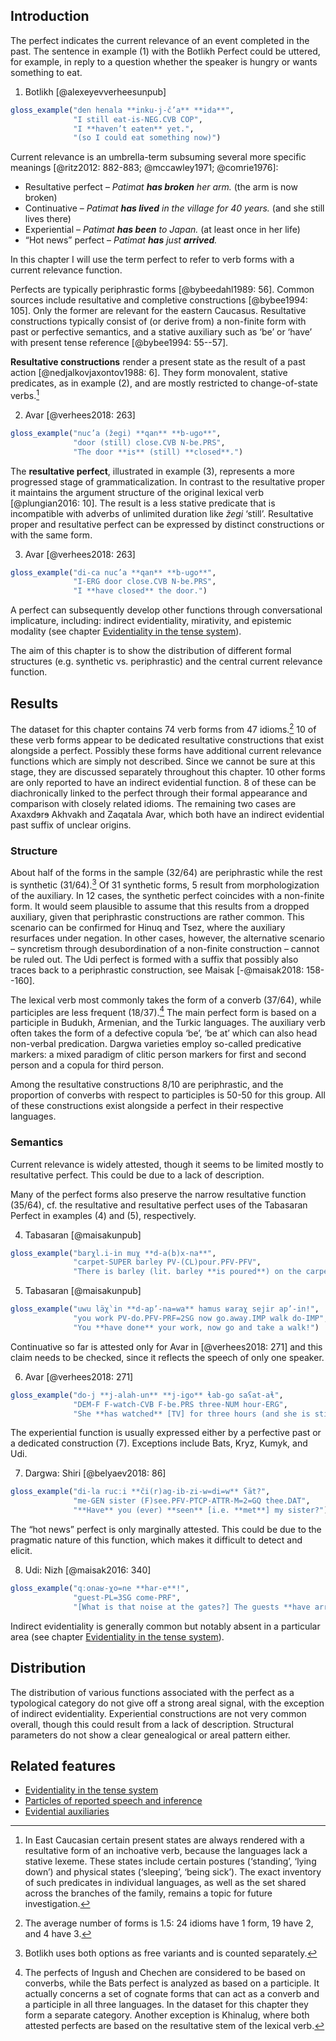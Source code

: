 ## Introduction

The perfect indicates the current relevance of an event completed in the past. The sentence in example (@one) with the Botlikh Perfect could be uttered, for example, in reply to a question whether the speaker is hungry or wants something to eat.

(@one) Botlikh [@alexeyevverheesunpub]
```r
gloss_example("den henala **inku-j-č’a** **ida**",
              "I still eat-is-NEG.CVB COP",
              "I **haven’t eaten** yet.",
              "(so I could eat something now)")
```

Current relevance is an umbrella-term subsuming several more specific meanings [@ritz2012: 882-883; @mccawley1971; @comrie1976]:

- Resultative perfect -- <i>Patimat <b>has broken</b> her arm.</i> (the arm is now broken)
- Continuative -- <i>Patimat <b>has lived</b> in the village for 40 years.</i> (and she still lives there)
- Experiential -- <i>Patimat <b>has been</b> to Japan.</i> (at least once in her life)
- “Hot news” perfect -- <i>Patimat <b>has</b> just <b>arrived</b>.</i>

In this chapter I will use the term perfect to refer to verb forms with a current relevance function.

Perfects are typically periphrastic forms [@bybeedahl1989: 56]. Common sources include resultative and completive constructions [@bybee1994: 105]. Only the former are relevant for the eastern Caucasus. Resultative constructions typically consist of (or derive from) a non-finite form with past or perfective semantics, and a stative auxiliary such as ‘be’ or ‘have’ with present tense reference [@bybee1994: 55--57].

<b>Resultative constructions</b> render a present state as the result of a past action [@nedjalkovjaxontov1988: 6]. They form monovalent, stative predicates, as in example (@two), and are mostly restricted to change-of-state verbs.[^1]

(@two) Avar [@verhees2018: 263]
```r
gloss_example("nuc’a (žegi) **qan** **b-ugo**",
              "door (still) close.CVB N-be.PRS",
              "The door **is** (still) **closed**.")
```

[^1]: In East Caucasian certain present states are always rendered with a resultative form of an inchoative verb, because the languages lack a stative lexeme. These states include certain postures (‘standing’, ‘lying down’) and physical states (‘sleeping’, ‘being sick’). The exact inventory of such predicates in individual languages, as well as the set shared across the branches of the family, remains a topic for future investigation.

The <b>resultative perfect</b>, illustrated in example (@three), represents a more progressed stage of grammaticalization. In contrast to the resultative proper it maintains the argument structure of the original lexical verb [@plungian2016: 10]. The result is a less stative predicate that is incompatible with adverbs of unlimited duration like <i>žegi</i> ‘still’. Resultative proper and resultative perfect can be expressed by distinct constructions or with the same form.

(@three) Avar [@verhees2018: 263]
```r
gloss_example("di-ca nuc’a **qan** **b-ugo**",
              "I-ERG door close.CVB N-be.PRS",
              "I **have closed** the door.")
```

A perfect can subsequently develop other functions through conversational implicature, including: indirect evidentiality, mirativity, and epistemic modality (see chapter [Evidentiality in the tense system](evidentiality_tense.html)).

The aim of this chapter is to show the distribution of different formal structures (e.g. synthetic vs. periphrastic) and the central current relevance function.

## Results

The dataset for this chapter contains 74 verb forms from 47 idioms.[^2] 10 of these verb forms appear to be dedicated resultative constructions that exist alongside a perfect. Possibly these forms have additional current relevance functions which are simply not described. Since we cannot be sure at this stage, they are discussed separately throughout this chapter. 10 other forms are only reported to have an indirect evidential function. 8 of these can be diachronically linked to the perfect through their formal appearance and comparison with closely related idioms. The remaining two cases are Axaxdɘrɘ Akhvakh and Zaqatala Avar, which both have an indirect evidential past suffix of unclear origins.

[^2]: The average number of forms is 1.5: 24 idioms have 1 form, 19 have 2, and 4 have 3.

### Structure

About half of the forms in the sample (32/64) are periphrastic while the rest is synthetic (31/64).[^3] Of 31 synthetic forms, 5 result from morphologization of the auxiliary. In 12 cases, the synthetic perfect coincides with a non-finite form. It would seem plausible to assume that this results from a dropped auxiliary, given that periphrastic constructions are rather common. This scenario can be confirmed for Hinuq and Tsez, where the auxiliary resurfaces under negation. In other cases, however, the alternative scenario -- syncretism through desubordination of a non-finite construction -- cannot be ruled out. The Udi perfect is formed with a suffix that possibly also traces back to a periphrastic construction, see Maisak [-@maisak2018: 158--160].

[^3]: Botlikh uses both options as free variants and is counted separately.

The lexical verb most commonly takes the form of a converb (37/64), while participles are less frequent (18/37).[^4] The main perfect form is based on a participle in Budukh, Armenian, and the Turkic languages. The auxiliary verb often takes the form of a defective copula ‘be’, ‘be at’ which can also head non-verbal predication. Dargwa varieties employ so-called predicative markers: a mixed paradigm of clitic person markers for first and second person and a copula for third person.

[^4]: The perfects of Ingush and Chechen are considered to be based on converbs, while the Bats perfect is analyzed as based on a participle. It actually concerns a set of cognate forms that can act as a converb and a participle in all three languages. In the dataset for this chapter they form a separate category. Another exception is Khinalug, where both attested perfects are based on the resultative stem of the lexical verb.

Among the resultative constructions 8/10 are periphrastic, and the proportion of converbs with respect to participles is 50-50 for this group. All of these constructions exist alongside a perfect in their respective languages.

### Semantics

Current relevance is widely attested, though it seems to be limited mostly to resultative perfect. This could be due to a lack of description.

Many of the perfect forms also preserve the narrow resultative function (35/64), cf. the resultative and resultative perfect uses of the Tabasaran Perfect in examples (@four) and (@five), respectively.

(@four) Tabasaran [@maisakunpub]
```r
gloss_example("barχl.i-in muχ **d-a(b)x-na**",
              "carpet-SUPER barley PV-(CL)pour.PFV-PFV",
              "There is barley (lit. barley **is poured**) on the carpet.")
```

(@five) Tabasaran [@maisakunpub]
```r
gloss_example("uwu läχˁin **d-ap’-na=wa** hamus ʁaraχ sejir ap’-in!",
              "you work PV-do.PFV-PRF=2SG now go.away.IMP walk do-IMP",
              "You **have done** your work, now go and take a walk!")
```

Continuative so far is attested only for Avar in [@verhees2018: 271] and this claim needs to be checked, since it reflects the speech of only one speaker.

(@six) Avar [@verhees2018: 271]
```r
gloss_example("do-j **j-alah-un** **j-igo** ɬab-go saʕat-aɬ",
              "DEM-F F-watch-CVB F-be.PRS three-NUM hour-ERG",
              "She **has watched** [TV] for three hours (and she is still watching).")
```

The experiential function is usually expressed either by a perfective past or a dedicated construction (@seven). Exceptions include Bats, Kryz, Kumyk, and Udi.

(@seven) Dargwa: Shiri [@belyaev2018: 86]
```r
gloss_example("di-la rucːi **či(r)ag-ib-zi-w=di=w** ʕät?",
              "me-GEN sister (F)see.PFV-PTCP-ATTR-M=2=GQ thee.DAT",
              "**Have** you (ever) **seen** [i.e. **met**] my sister?")
```

The “hot news” perfect is only marginally attested. This could be due to the pragmatic nature of this function, which makes it difficult to detect and elicit.

(@eight) Udi: Nizh [@maisak2016: 340]
```r
gloss_example("qːonaʁ-χo=ne **har-e**!",
              "guest-PL=3SG come-PRF",
              "[What is that noise at the gates?] The guests **have arrived!**")
```



Indirect evidentiality is generally common but notably absent in a particular area (see chapter [Evidentiality in the tense system](evidentiality_tense.html)).

## Distribution

The distribution of various functions associated with the perfect as a typological category do not give off a strong areal signal, with the exception of indirect evidentiality. Experiential constructions are not very common overall, though this could result from a lack of description. Structural parameters do not show a clear genealogical or areal pattern either.

## Related features

- [Evidentiality in the tense system](evidentiality_tense.html)
- [Particles of reported speech and inference](particles.html)
- [Evidential auxiliaries]()
